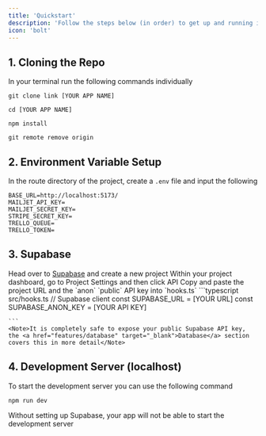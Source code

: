```yaml
---
title: 'Quickstart'
description: 'Follow the steps below (in order) to get up and running in 5 minutes!'
icon: 'bolt'
---
```


## 1. Cloning the Repo
In your terminal run the following commands individually

```terminal terminal
git clone link [YOUR APP NAME]
```
```terminal terminal
cd [YOUR APP NAME]
```
```terminal terminal
npm install
```
```terminal terminal
git remote remove origin
```

## 2. Environment Variable Setup
In the route directory of the project, create a `.env` file and input the following
```terminal .env
BASE_URL=http://localhost:5173/
MAILJET_API_KEY=
MAILJET_SECRET_KEY=
STRIPE_SECRET_KEY=
TRELLO_QUEUE=
TRELLO_TOKEN=
```

## 3. Supabase
<Steps>
  <Step title="Start a project">
    Head over to <a href="https://supabase.com" target="_blank">Supabase</a> and create a new project
  </Step>
  <Step title="Get API credentials">
    Within your project dashboard, go to Project Settings and then click API
  </Step>
  <Step title="Paste into app">
    Copy and paste the project URL and the `anon` `public` API key into `hooks.ts`
    ```typescript src/hooks.ts
    // Supabase client
    const SUPABASE_URL = [YOUR URL]
    const SUPABASE_ANON_KEY = [YOUR API KEY]

    ```
    <Note>It is completely safe to expose your public Supabase API key, the <a href="features/database" target="_blank">Database</a> section covers this in more detail</Note>
  </Step>
</Steps>

## 4. Development Server (localhost)
To start the development server you can use the following command
```terminal terminal
npm run dev
```
<Warning>Without setting up Supabase, your app will not be able to start the development server</Warning>
